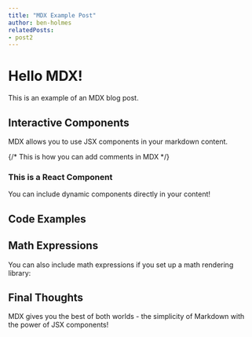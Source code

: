 ```yaml
---
title: "MDX Example Post"
author: ben-holmes
relatedPosts:
- post2
---
```


# Hello MDX!

This is an example of an MDX blog post.

## Interactive Components

MDX allows you to use JSX components in your markdown content.

{/* This is how you can add comments in MDX */}




  <div style={{ 
    padding: '20px', 
    backgroundColor: '#f8f9fa', 
    borderRadius: '8px',
    marginBottom: '20px'
  }}>
    <h3>This is a React Component</h3>
    <p>You can include dynamic components directly in your content!</p>
  </div>


## Code Examples



## Math Expressions

You can also include math expressions if you set up a math rendering library:


## Final Thoughts

MDX gives you the best of both worlds - the simplicity of Markdown with the power of JSX components!